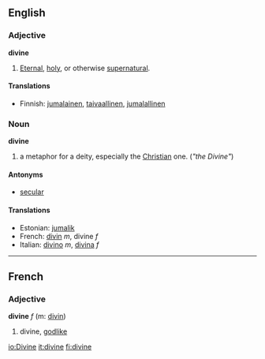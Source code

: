 ==English==

===Adjective===
'''divine'''

#[[Eternal]], [[holy]], or otherwise [[supernatural]].

====Translations====
*Finnish: [[jumalainen]], [[taivaallinen]], [[jumalallinen]]

===Noun===
'''divine'''

#a metaphor for a deity, especially the [[Christian]] one. (''"the Divine"'')

====Antonyms====
*[[secular]]

==== Translations ====
*Estonian: [[jumalik]]
*French: [[divin]] ''m'', divine ''f''
*Italian: [[divino]] ''m'', [[divina]] ''f''

----

==French==
===Adjective===
'''divine''' ''f'' (m: [[divin]])

# divine, [[godlike]]

[[io:Divine]]
[[it:divine]]
[[fi:divine]]